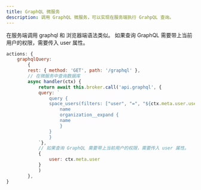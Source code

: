 ```yaml
---
title: GraphQL 微服务
description: 调用 GraphQL 微服务，可以实现在服务端执行 GrahpQL 查询。
---
```



在服务端调用 graphql 和 浏览器端语法类似。
如果查询 GraphQL 需要带上当前用户的权限，需要传入 user 属性。

```js
actions: {
    graphqlQuery: 
        {
        rest: { method: 'GET', path: '/graphql' },
        // 在微服务中查询数据库
        async handler(ctx) {
            return await this.broker.call('api.graphql', {
            query: `
                query {
                space_users(filters: ["user", "=", "${ctx.meta.user.userId}"]) {
                    name
                    organization__expand {
                    name
                    }
                }
                }
            `},
            // 如果查询 GraphQL 需要带上当前用户的权限，需要传入 user 属性。
            {
                user: ctx.meta.user
            }
            )
        },
}
```